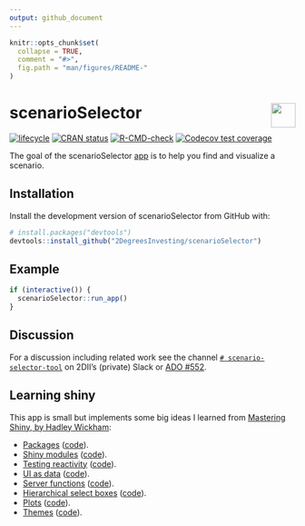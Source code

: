 ```yaml
---
output: github_document 
---
```

<!-- README.md is generated from README.Rmd. Please edit that file -->

```r
knitr::opts_chunk$set(
  collapse = TRUE,
  comment = "#>",
  fig.path = "man/figures/README-"
)
```

# scenarioSelector <a href='https://github.com/2DegreesInvesting/r2dii.usethis'><img src='https://imgur.com/A5ASZPE.png' align='right' height='43' /></a>

<!-- badges: start -->
[![lifecycle](https://img.shields.io/badge/lifecycle-experimental-orange.svg)](https://www.tidyverse.org/lifecycle/#experimental)
[![CRAN status](https://www.r-pkg.org/badges/version/scenarioSelector)](https://CRAN.R-project.org/package=scenarioSelector)
[![R-CMD-check](https://github.com/2DegreesInvesting/scenarioSelector/workflows/R-CMD-check/badge.svg)](https://github.com/2DegreesInvesting/scenarioSelector/actions)
[![Codecov test coverage](https://codecov.io/gh/2DegreesInvesting/scenarioSelector/branch/master/graph/badge.svg)](https://codecov.io/gh/2DegreesInvesting/scenarioSelector?branch=master)
<!-- badges: end -->

The goal of the scenarioSelector
[app](https://twodii.shinyapps.io/scenarioSelector/) is to help you find and
visualize a scenario.

## Installation

Install the development version of scenarioSelector from GitHub with:

```r
# install.packages("devtools")
devtools::install_github("2DegreesInvesting/scenarioSelector")
```

## Example

```r
if (interactive()) {
  scenarioSelector::run_app()
}
```

## Discussion

For a discussion including related work see the channel [`#
scenario-selector-tool`](https://2investinginitiative.slack.com/archives/C025YFS5UTA)
on 2DII's (private) Slack or [ADO
#552](https://dev.azure.com/2DegreesInvesting/2DegreesInvesting/_workitems/edit/552).

## Learning shiny

This app is small but implements some big ideas I learned from [Mastering
Shiny, by Hadley Wickham](https://mastering-shiny.org/):

* [Packages](https://mastering-shiny.org/scaling-packaging.html)
([code](https://github.com/2DegreesInvesting/scenarioSelector/blob/master/DESCRIPTION)).
* [Shiny modules](https://mastering-shiny.org/scaling-modules.html)
([code](https://github.com/2DegreesInvesting/scenarioSelector/blob/master/R/scenario.R)).
* [Testing
reactivity](https://mastering-shiny.org/scaling-testing.html#testing-reactivity)
([code](https://github.com/2DegreesInvesting/scenarioSelector/blob/master/tests/testthat/test-scenario.R)).
* [UI as data](https://mastering-shiny.org/scaling-functions.html#ui-as-data)
([code](https://github.com/2DegreesInvesting/scenarioSelector/blob/master/R/select_column.R)).
* [Server
functions](https://mastering-shiny.org/scaling-functions.html#server-functions)
([code](https://github.com/2DegreesInvesting/scenarioSelector/blob/master/R/plot_scenarios.R)).
* [Hierarchical select
boxes](https://mastering-shiny.org/action-dynamic.html#hierarchical-select)
([code](https://github.com/2DegreesInvesting/scenarioSelector/blob/master/R/scenario.R)).
* [Plots](https://mastering-shiny.org/basic-ui.html#plots)
([code](https://github.com/2DegreesInvesting/scenarioSelector/blob/master/R/utils.R)).
* [Themes](https://mastering-shiny.org/action-layout.html#themes)
([code](https://github.com/2DegreesInvesting/scenarioSelector/blob/master/R/theme_2dii.R)).
